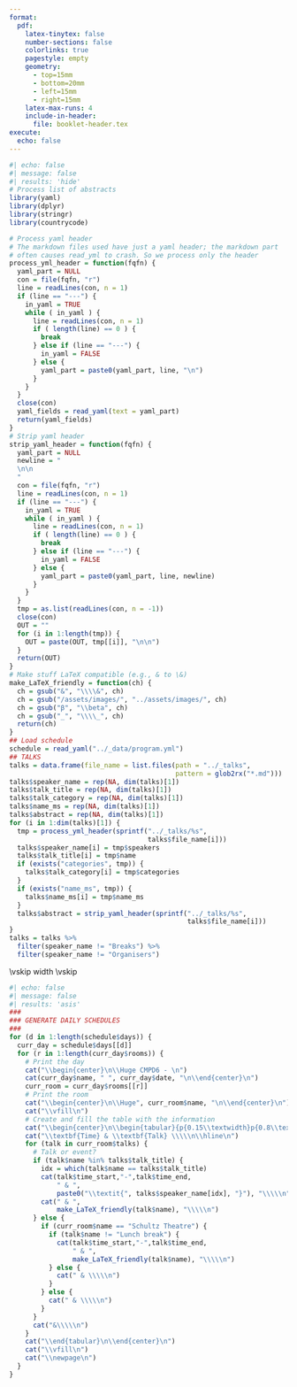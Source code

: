 ```yaml
---
format:
  pdf:
    latex-tinytex: false
    number-sections: false
    colorlinks: true
    pagestyle: empty
    geometry:
      - top=15mm
      - bottom=20mm
      - left=15mm
      - right=15mm
    latex-max-runs: 4
    include-in-header:
      file: booklet-header.tex
execute:
  echo: false
---
```



```r
#| echo: false
#| message: false
#| results: 'hide'
# Process list of abstracts
library(yaml)
library(dplyr)
library(stringr)
library(countrycode)

# Process yaml header
# The markdown files used have just a yaml header; the markdown part
# often causes read_yml to crash. So we process only the header
process_yml_header = function(fqfn) {
  yaml_part = NULL
  con = file(fqfn, "r")
  line = readLines(con, n = 1)
  if (line == "---") {
    in_yaml = TRUE
    while ( in_yaml ) {
      line = readLines(con, n = 1)
      if ( length(line) == 0 ) {
        break
      } else if (line == "---") {
        in_yaml = FALSE
      } else {
        yaml_part = paste0(yaml_part, line, "\n")
      }
    }
  }
  close(con)
  yaml_fields = read_yaml(text = yaml_part)
  return(yaml_fields)
}
# Strip yaml header
strip_yaml_header = function(fqfn) {
  yaml_part = NULL
  newline = "
  \n\n
  "
  con = file(fqfn, "r")
  line = readLines(con, n = 1)
  if (line == "---") {
    in_yaml = TRUE
    while ( in_yaml ) {
      line = readLines(con, n = 1)
      if ( length(line) == 0 ) {
        break
      } else if (line == "---") {
        in_yaml = FALSE
      } else {
        yaml_part = paste0(yaml_part, line, newline)
      }
    }
  }
  tmp = as.list(readLines(con, n = -1))
  close(con)
  OUT = ""
  for (i in 1:length(tmp)) {
    OUT = paste(OUT, tmp[[i]], "\n\n")
  }
  return(OUT)
}
# Make stuff LaTeX compatible (e.g., & to \&)
make_LaTeX_friendly = function(ch) {
  ch = gsub("&", "\\\\&", ch)
  ch = gsub("/assets/images/", "../assets/images/", ch)
  ch = gsub("β", "\\beta", ch)
  ch = gsub("_", "\\\\_", ch)
  return(ch)
}
## Load schedule
schedule = read_yaml("../_data/program.yml")
## TALKS
talks = data.frame(file_name = list.files(path = "../_talks",
                                          pattern = glob2rx("*.md")))
talks$speaker_name = rep(NA, dim(talks)[1])
talks$talk_title = rep(NA, dim(talks)[1])
talks$talk_category = rep(NA, dim(talks)[1])
talks$name_ms = rep(NA, dim(talks)[1])
talks$abstract = rep(NA, dim(talks)[1])
for (i in 1:dim(talks)[1]) {
  tmp = process_yml_header(sprintf("../_talks/%s",
                                   talks$file_name[i]))
  talks$speaker_name[i] = tmp$speakers
  talks$talk_title[i] = tmp$name
  if (exists("categories", tmp)) {
    talks$talk_category[i] = tmp$categories
  }
  if (exists("name_ms", tmp)) {
    talks$name_ms[i] = tmp$name_ms
  }
  talks$abstract = strip_yaml_header(sprintf("../_talks/%s",
                                             talks$file_name[i]))
}
talks = talks %>%
  filter(speaker_name != "Breaks") %>%
  filter(speaker_name != "Organisers")
```


\vskip\medskipamount
\leaders\vrule width \textwidth\vskip0.4pt
\vskip\medskipamount
\nointerlineskip
\newpage


```r
#| echo: false
#| message: false
#| results: 'asis'
###
### GENERATE DAILY SCHEDULES
###
for (d in 1:length(schedule$days)) {
  curr_day = schedule$days[[d]]
  for (r in 1:length(curr_day$rooms)) {
    # Print the day
    cat("\\begin{center}\n\\Huge CMPD6 - \n")
    cat(curr_day$name, " ", curr_day$date, "\n\\end{center}\n")
    curr_room = curr_day$rooms[[r]]
    # Print the room
    cat("\\begin{center}\n\\Huge", curr_room$name, "\n\\end{center}\n")
    cat("\\vfill\n")
    # Create and fill the table with the information
    cat("\\begin{center}\n\\begin{tabular}{p{0.15\\textwidth}p{0.8\\textwidth}}\n")
    cat("\\textbf{Time} & \\textbf{Talk} \\\\\n\\hline\n")
    for (talk in curr_room$talks) {
      # Talk or event?
      if (talk$name %in% talks$talk_title) {
        idx = which(talk$name == talks$talk_title)
        cat(talk$time_start,"-",talk$time_end,
            " & ",
            paste0("\\textit{", talks$speaker_name[idx], "}"), "\\\\\n")
        cat(" & ",
            make_LaTeX_friendly(talk$name), "\\\\\n")
      } else {
        if (curr_room$name == "Schultz Theatre") {
          if (talk$name != "Lunch break") {
            cat(talk$time_start,"-",talk$time_end,
                " & ",
                make_LaTeX_friendly(talk$name), "\\\\\n")
          } else {
            cat(" & \\\\\n")
          }
        } else {
          cat(" & \\\\\n")
        }
      }
      cat("&\\\\\n")
    }
    cat("\\end{tabular}\n\\end{center}\n")
    cat("\\vfill\n")
    cat("\\newpage\n")
  }
}
```
